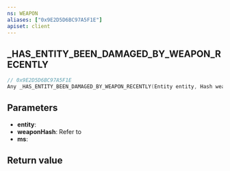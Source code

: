 ```yaml
---
ns: WEAPON
aliases: ["0x9E2D5D6BC97A5F1E"]
apiset: client
---
```

## _HAS_ENTITY_BEEN_DAMAGED_BY_WEAPON_RECENTLY

```c
// 0x9E2D5D6BC97A5F1E
Any _HAS_ENTITY_BEEN_DAMAGED_BY_WEAPON_RECENTLY(Entity entity, Hash weaponHash, int ms);
```


## Parameters
* **entity**:
* **weaponHash**: Refer to <EmbeddedEnum type="eWeaponHash" />
* **ms**:

## Return value
